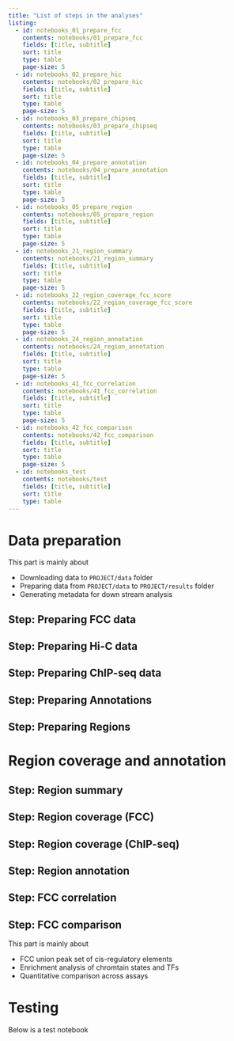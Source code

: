 ```yaml
---
title: "List of steps in the analyses"
listing:
  - id: notebooks_01_prepare_fcc
    contents: notebooks/01_prepare_fcc
    fields: [title, subtitle]
    sort: title
    type: table
    page-size: 5
  - id: notebooks_02_prepare_hic
    contents: notebooks/02_prepare_hic
    fields: [title, subtitle]
    sort: title
    type: table
    page-size: 5
  - id: notebooks_03_prepare_chipseq
    contents: notebooks/03_prepare_chipseq
    fields: [title, subtitle]
    sort: title
    type: table
    page-size: 5
  - id: notebooks_04_prepare_annotation
    contents: notebooks/04_prepare_annotation
    fields: [title, subtitle]
    sort: title
    type: table
    page-size: 5  
  - id: notebooks_05_prepare_region
    contents: notebooks/05_prepare_region
    fields: [title, subtitle]
    sort: title
    type: table
    page-size: 5  
  - id: notebooks_21_region_summary
    contents: notebooks/21_region_summary
    fields: [title, subtitle]
    sort: title
    type: table
    page-size: 5  
  - id: notebooks_22_region_coverage_fcc_score
    contents: notebooks/22_region_coverage_fcc_score
    fields: [title, subtitle]
    sort: title
    type: table
    page-size: 5  
  - id: notebooks_24_region_annotation
    contents: notebooks/24_region_annotation
    fields: [title, subtitle]
    sort: title
    type: table
    page-size: 5  
  - id: notebooks_41_fcc_correlation
    contents: notebooks/41_fcc_correlation
    fields: [title, subtitle]
    sort: title
    type: table
    page-size: 5  
  - id: notebooks_42_fcc_comparison
    contents: notebooks/42_fcc_comparison
    fields: [title, subtitle]
    sort: title
    type: table
    page-size: 5  
  - id: notebooks_test
    contents: notebooks/test
    fields: [title, subtitle]
    sort: title
    type: table
---
```


# Data preparation

This part is mainly about

- Downloading data to `PROJECT/data` folder
- Preparing data from `PROJECT/data` to `PROJECT/results` folder
- Generating metadata for down stream analysis

## Step: Preparing FCC data

::: {#notebooks_01_prepare_fcc}
:::

## Step: Preparing Hi-C data

::: {#notebooks_02_prepare_hic}
:::

## Step: Preparing ChIP-seq data

::: {#notebooks_03_prepare_chipseq}
:::

## Step: Preparing Annotations

::: {#notebooks_04_prepare_annotation}
:::

## Step: Preparing Regions

::: {#notebooks_05_prepare_region}
:::

# Region coverage and annotation

## Step: Region summary

::: {#notebooks_21_region_summary}
:::

## Step: Region coverage (FCC)
::: {#notebooks_22_region_coverage_fcc_score}
:::

## Step: Region coverage (ChIP-seq)

## Step: Region annotation

::: {#notebooks_24_region_annotation}
:::

## Step: FCC correlation
::: {#notebooks_41_fcc_correlation}
:::

## Step: FCC comparison
::: {#notebooks_42_fcc_comparison}
:::


This part is mainly about

- FCC union peak set of cis-regulatory elements
- Enrichment analysis of chromtain states and TFs
- Quantitative comparison across assays

# Testing

Below is a test notebook

::: {#notebooks_test}
:::